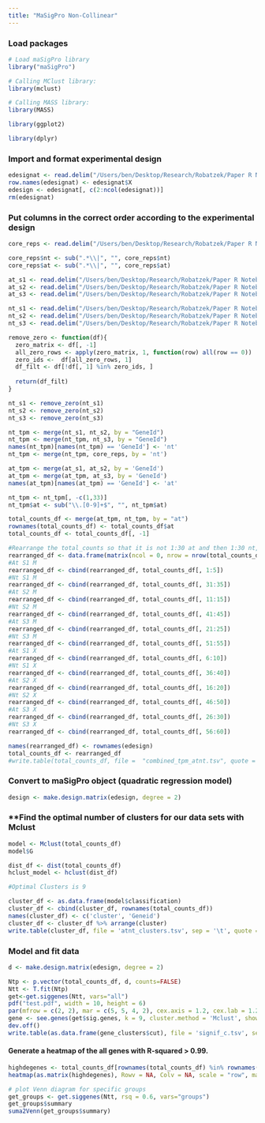 ```yaml
---
title: "MaSigPro Non-Collinear"
---
```


### Load packages

```r
# Load maSigPro library
library("maSigPro")

# Calling MClust library:
library(mclust)

# Calling MASS library:
library(MASS)

library(ggplot2)

library(dplyr)
```

### Import and format experimental design

```r
edesignat <- read.delim("/Users/ben/Desktop/Research/Robatzek/Paper R Notebooks/Collinear/MaSigPro/at_nt_timepoint_design.txt")
row.names(edesignat) <- edesignat$X
edesign <- edesignat[, c(2:ncol(edesignat))]
rm(edesignat)
```

### Put columns in the correct order according to the experimental design

```r
core_reps <- read.delim("/Users/ben/Desktop/Research/Robatzek/Paper R Notebooks/Non-Collinear/at_nt_bestreps.tsv", sep = "\t")

core_reps$nt <- sub(".*\\|", "", core_reps$nt)
core_reps$at <- sub(".*\\|", "", core_reps$at)

at_s1 <- read.delim("/Users/ben/Desktop/Research/Robatzek/Paper R Notebooks/Non-Collinear/WGCNA/at_s1_nc_wgcna.csv", sep = ",")
at_s2 <- read.delim("/Users/ben/Desktop/Research/Robatzek/Paper R Notebooks/Non-Collinear/WGCNA/at_s2_nc_wgcna.csv", sep = ",")
at_s3 <- read.delim("/Users/ben/Desktop/Research/Robatzek/Paper R Notebooks/Non-Collinear/WGCNA/at_s3_nc_wgcna.csv", sep = ",")

nt_s1 <- read.delim("/Users/ben/Desktop/Research/Robatzek/Paper R Notebooks/Non-Collinear/WGCNA/nt_s1_nc_wgcna.csv", sep = ",")
nt_s2 <- read.delim("/Users/ben/Desktop/Research/Robatzek/Paper R Notebooks/Non-Collinear/WGCNA/nt_s2_nc_wgcna.csv", sep = ",")
nt_s3 <- read.delim("/Users/ben/Desktop/Research/Robatzek/Paper R Notebooks/Non-Collinear/WGCNA/nt_s3_nc_wgcna.csv", sep = ",")

remove_zero <- function(df){
  zero_matrix <- df[, -1]
  all_zero_rows <- apply(zero_matrix, 1, function(row) all(row == 0))
  zero_ids <-  df[all_zero_rows, 1]
  df_filt <- df[!df[, 1] %in% zero_ids, ]
  
  return(df_filt)
}

nt_s1 <- remove_zero(nt_s1)
nt_s2 <- remove_zero(nt_s2)
nt_s3 <- remove_zero(nt_s3)

nt_tpm <- merge(nt_s1, nt_s2, by = "GeneId")
nt_tpm <- merge(nt_tpm, nt_s3, by = "GeneId")
names(nt_tpm)[names(nt_tpm) == 'GeneId'] <- 'nt'
nt_tpm <- merge(nt_tpm, core_reps, by = 'nt')

at_tpm <- merge(at_s1, at_s2, by = 'GeneId')
at_tpm <- merge(at_tpm, at_s3, by = 'GeneId')
names(at_tpm)[names(at_tpm) == 'GeneId'] <- 'at'

nt_tpm <- nt_tpm[, -c(1,33)]
nt_tpm$at <- sub("\\.[0-9]+$", "", nt_tpm$at)

total_counts_df <- merge(at_tpm, nt_tpm, by = "at")
rownames(total_counts_df) <- total_counts_df$at
total_counts_df <- total_counts_df[, -1]

#Rearrange the total_counts so that it is not 1:30 at and then 1:30 nt, but instead 1:5 at, then 1:5 nt repeated.
rearranged_df <- data.frame(matrix(ncol = 0, nrow = nrow(total_counts_df)))
#At S1 M
rearranged_df <- cbind(rearranged_df, total_counts_df[, 1:5]) 
#Nt S1 M
rearranged_df <- cbind(rearranged_df, total_counts_df[, 31:35]) 
#At S2 M
rearranged_df <- cbind(rearranged_df, total_counts_df[, 11:15])
#Nt S2 M
rearranged_df <- cbind(rearranged_df, total_counts_df[, 41:45])
#At S3 M
rearranged_df <- cbind(rearranged_df, total_counts_df[, 21:25]) 
#Nt S3 M
rearranged_df <- cbind(rearranged_df, total_counts_df[, 51:55]) 
#At S1 X
rearranged_df <- cbind(rearranged_df, total_counts_df[, 6:10]) 
#Nt S1 X
rearranged_df <- cbind(rearranged_df, total_counts_df[, 36:40]) 
#At S2 X
rearranged_df <- cbind(rearranged_df, total_counts_df[, 16:20])
#Nt S2 X
rearranged_df <- cbind(rearranged_df, total_counts_df[, 46:50])
#At S3 X
rearranged_df <- cbind(rearranged_df, total_counts_df[, 26:30]) 
#Nt S3 X
rearranged_df <- cbind(rearranged_df, total_counts_df[, 56:60]) 

names(rearranged_df) <- rownames(edesign)
total_counts_df <- rearranged_df
#write.table(total_counts_df, file =  "combined_tpm_atnt.tsv", quote = FALSE, sep = '\t', row.names = FALSE)

```

### Convert to maSigPro object (quadratic regression model)

```r
design <- make.design.matrix(edesign, degree = 2)
```

### \*\*Find the optimal number of clusters for our data sets with Mclust

```r
model <- Mclust(total_counts_df)
model$G

dist_df <- dist(total_counts_df)
hclust_model <- hclust(dist_df)

#Optimal Clusters is 9

cluster_df <- as.data.frame(model$classification)
cluster_df <- cbind(cluster_df, rownames(total_counts_df))
names(cluster_df) <- c('cluster', 'Geneid')
cluster_df <- cluster_df %>% arrange(cluster)
write.table(cluster_df, file = 'atnt_clusters.tsv', sep = '\t', quote = FALSE, row.names = FALSE)
```

### Model and fit data

```r
d <- make.design.matrix(edesign, degree = 2)

Ntp <- p.vector(total_counts_df, d, counts=FALSE)
Ntt <- T.fit(Ntp)
get<-get.siggenes(Ntt, vars="all")
pdf("test.pdf", width = 10, height = 6)
par(mfrow = c(2, 2), mar = c(5, 5, 4, 2), cex.axis = 1.2, cex.lab = 1.2, cex.main = 1.4, cex.sub = 1.2)
gene <- see.genes(get$sig.genes, k = 9, cluster.method = 'Mclust', show.lines = TRUE)
dev.off()
write.table(as.data.frame(gene_clusters$cut), file = 'signif_c.tsv', sep = '\t')

```

#### Generate a heatmap of the all genes with R-squared \> 0.99.

```r
highdegenes <- total_counts_df[rownames(total_counts_df) %in% rownames(Ntt$sol[Ntt$sol$`R-squared` > 0.98,]), ]
heatmap(as.matrix(highdegenes), Rowv = NA, Colv = NA, scale = "row", margins = c(8, 8), xlab = "Stage")
```

```r
# plot Venn diagram for specific groups
get_groups <- get.siggenes(Ntt, rsq = 0.6, vars="groups")
get_groups$summary
suma2Venn(get_groups$summary)
```

```r


```
